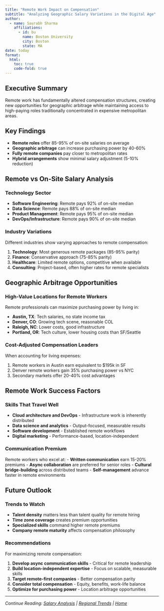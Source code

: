 ```yaml
---
title: "Remote Work Impact on Compensation"
subtitle: "Analyzing Geographic Salary Variations in the Digital Age"
author:
  - name: Saurabh Sharma
    affiliations:
      - id: bu
        name: Boston University
        city: Boston
        state: MA
date: today
format:
  html:
    toc: true
    code-fold: true
---
```


## Executive Summary

Remote work has fundamentally altered compensation structures, creating new opportunities for geographic arbitrage while maintaining access to high-paying roles traditionally concentrated in expensive metropolitan areas.

## Key Findings

- **Remote roles** offer 85-95% of on-site salaries on average
- **Geographic arbitrage** can increase purchasing power by 40-60%
- **Fully remote companies** pay closer to metropolitan rates
- **Hybrid arrangements** show minimal salary adjustment (5-10% reduction)

## Remote vs On-Site Salary Analysis

### Technology Sector

- **Software Engineering**: Remote pays 92% of on-site median
- **Data Science**: Remote pays 88% of on-site median  
- **Product Management**: Remote pays 95% of on-site median
- **DevOps/Infrastructure**: Remote pays 90% of on-site median

### Industry Variations

Different industries show varying approaches to remote compensation:

1. **Technology**: Most generous remote packages (85-95% parity)
2. **Finance**: Conservative approach (75-85% parity) 
3. **Healthcare**: Limited remote options, competitive when available
4. **Consulting**: Project-based, often higher rates for remote specialists

## Geographic Arbitrage Opportunities  

### High-Value Locations for Remote Workers

Remote professionals can maximize purchasing power by living in:

- **Austin, TX**: Tech salaries, no state income tax
- **Denver, CO**: Growing tech scene, reasonable COL
- **Raleigh, NC**: Lower costs, good infrastructure  
- **Portland, OR**: Tech culture, lower housing costs than SF/Seattle

### Cost-Adjusted Compensation Leaders

When accounting for living expenses:

1. Remote workers in Austin earn equivalent to $195k in SF
2. Denver remote workers gain 35% purchasing power vs NYC
3. Secondary markets offer 20-40% cost advantages

## Remote Work Success Factors

### Skills That Travel Well

- **Cloud architecture and DevOps** - Infrastructure work is inherently distributed
- **Data science and analytics** - Output-focused, measurable results  
- **Software development** - Established remote workflows
- **Digital marketing** - Performance-based, location-independent

### Communication Premium

Remote workers who excel at:
- **Written communication** earn 15-20% premiums
- **Async collaboration** are preferred for senior roles
- **Cultural bridge-building** across distributed teams
- **Self-management** advance faster in remote environments

## Future Outlook

### Trends to Watch

- **Talent density** matters less than talent quality for remote hiring
- **Time zone coverage** creates premium opportunities  
- **Specialized skills** command higher remote premiums
- **Company remote maturity** affects compensation philosophy

### Recommendations

For maximizing remote compensation:

1. **Develop async communication skills** - Critical for remote leadership
2. **Build location-independent expertise** - Focus on scalable, measurable skills  
3. **Target remote-first companies** - Better compensation parity
4. **Consider total compensation** - Equity, benefits, work-life balance
5. **Optimize for purchasing power** - Location arbitrage opportunities

---

*Continue Reading: [Salary Analysis](salary-analysis.qmd) | [Regional Trends](regional-trends.qmd) | [Home](index.qmd)*